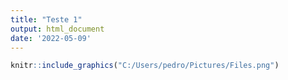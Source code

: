 ```yaml
---
title: "Teste 1"
output: html_document
date: '2022-05-09'
---
```


```r
knitr::include_graphics("C:/Users/pedro/Pictures/Files.png")
```
